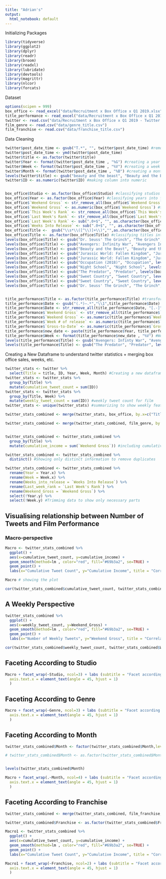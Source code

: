 ```yaml
---
title: "Adrian's"
output:
  html_notebook: default
---
```


Initializing Packages
```r
library(tidyverse)
library(ggplot2)
library(dplyr)
library(readr)
library(broom)
library(readxl)
library(lubridate)
library(devtools) 
library(magrittr)
library(nlcor)
library(forcats)
```

Dataset 
```r
options(scipen = 999)
box_office <- read_excel("data/Recruitment x Box Office x Q1 2019.xlsx", sheet = 1)
title_performance <- read_excel("data/Recruitment x Box Office x Q1 2019.xlsx", sheet = 2)
twitter <- read.csv("data/Recruitment x Box Office x Q1 2019 - Twitter.csv", sep="\t", header=TRUE, fill = TRUE)
film_genre <- read.csv("data/genre_title.csv")
film_franchise <- read.csv("data/franchise_title.csv")

```

Data Cleaning
```r
twitter$post_date_time <- gsub("T.*", "", twitter$post_date_time) #remove details on time
twitter$post_date_time <- ymd(twitter$post_date_time)
twitter$title <- as.factor(twitter$title)
twitter$Year <- format(twitter$post_date_time , "%G") #creating a year column
twitter$Week <- format(twitter$post_date_time , "%V") #creating a week of the year column
twitter$Month <- format(twitter$post_date_time , "%B") #creating a month column
levels(twitter$title) <- gsub("beauty and the beast", "Beauty and the Beast", levels(twitter$title)) #title consistency
twitter$ID <- as.numeric(twitter$ID) #making column into numeric


box_office$Studio <- as.factor(box_office$Studio) #classifying studios into factors
box_office$Year <- as.factor(box_office$Year) #classifying years into factors
box_office$`Weekend Gross` <- str_remove_all(box_office$`Weekend Gross`, "[AU$,]") #removing obstructive strings
box_office$`Weekend Gross` <- as.numeric(box_office$`Weekend Gross`) #transforming column into numeric
box_office$`This Week's Rank` <- str_remove_all(box_office$`This Week's Rank`, "N-") #removing obstructive strings
box_office$`Last Week's Rank` <- str_remove_all(box_office$`Last Week's Rank`, "[N-]") #removing obstructive strings
box_office$`Last Week's Rank` <- sub(".0+$", "", as.character(box_office$`Last Week's Rank`)) #removing obstructive strings
box_office$`Weeks Into Release` <- sub(".0+$", "", as.character(box_office$`Weeks Into Release`)) #removing obstructive strings
box_office$Title <-  gsub("\\s*\\([^\\)]+\\)","",as.character(box_office$Title))
box_office$Title <- as.factor(box_office$Title) #classifying titles into factors
levels(box_office$Title) <- gsub("Dr. Seuss' The Grinch", "The Grinch", levels(box_office$Title)) #making titles consistency
levels(box_office$Title) <- gsub("Avengers: Infinity War", "Avengers Infinity War", levels(box_office$Title))#making titles consistency
levels(box_office$Title) <- gsub("Beauty and the Beast", "Beauty and the Beast", levels(box_office$Title))#making titles consistency
levels(box_office$Title) <- gsub("Jurassic World: Fallen Kingdom", "Jurassic World", levels(box_office$Title))#making titles consistency
levels(box_office$Title) <- gsub("Jurassic World: Fallen Kingdom", "Jurassic World", levels(box_office$Title))#making titles consistency
levels(box_office$Title) <- gsub("Occupation (2018)", "Occupation", levels(box_office$Title)) #making titles consistency
levels(box_office$Title) <- gsub("Night School", "Night School", levels(box_office$Title)) #making titles consistency
levels(box_office$Title) <- gsub("The Predator", "Predator", levels(box_office$Title)) #making titles consistency
levels(box_office$Title) <- gsub("Sweet Country", "Sweet Country", levels(box_office$Title)) #making titles consistency
levels(box_office$Title) <- gsub("Sweet Country", "Sweet Country", levels(box_office$Title)) #making titles consistency
levels(box_office$Title) <- gsub("Dr. Seuss' The Grinch", "The Grinch", levels(box_office$Title)) #making titles consistency


title_performance$Title <- as.factor(title_performance$Title) #transforming title into factor
title_performance$Date <- gsub("(.*)–.*","\\1",title_performance$Date) #removing obstructive strings
title_performance$Date <- str_remove_all(title_performance$Date, "[.-]") #removing obstructive strings
title_performance$`Weekend Gross` <- str_remove_all(title_performance$`Weekend Gross`, "[.0]") #removing obstructive strings
title_performance$`Weekend Gross` <- as.numeric(title_performance$`Weekend Gross`)
title_performance$`Week # of release` <- as.numeric(title_performance$`Week # of release`) #transforming column into numeric
title_performance$`Gross-to-Date` <- as.numeric(title_performance$`Gross-to-Date`)
title_performance$new_date <- paste(title_performance$Year, title_performance$Date, sep="-") %>% ymd() %>% as.Date() #making it into date
title_performance$Week <- format(title_performance$new_date , "%V") #Week of the year
levels(title_performance$Title) <- gsub("Avengers: Infinty War", "Avengers Infinity War", levels(title_performance$Title)) #title consistency
levels(title_performance$Title) <- gsub("The Predator", "Predator", levels(title_performance$Title))
```

Creating a New Dataframe to understand twitter statistics + merging box office sales, weeks, etc. 
```r
twitter_stats <- twitter %>%
  select(Title = title, ID, Year, Week, Month) #Creating a new dataframe to work with Twitter Data
twitter_stats <- twitter_stats %>%
  group_by(Title) %>%
  mutate(cumulative_tweet_count = sum(ID)) 
twitter_stats <- twitter_stats %>%
  group_by(Title, Week) %>%
  mutate(weekly_tweet_count = sum(ID)) #weekly tweet count for film
twitter_stats <- unique(twitter_stats) #summarizing to show weekly features by selecting unique traits in dataset (which are the weekly differences)

twitter_stats_combined <- merge(twitter_stats, box_office, by.x=c("Title"), by.y=c("Title")) #combining twitter statistics with box office performance

twitter_stats_combined <- merge(twitter_stats_combined, film_genre, by.x=c("Title"), by.y=c("Title")) #combining twitter statistics with box office performance


twitter_stats_combined <- twitter_stats_combined %>% 
  group_by(Title) %>%
  mutate(cumulative_income = sum(`Weekend Gross`)) #including cumulative sum of box office performance

twitter_stats_combined <- twitter_stats_combined %>%
  distinct() #Showing only distinct information to remove duplicates

twitter_stats_combined <- twitter_stats_combined %>% 
  rename(Year = Year.x) %>%
  rename(Week = Week.x) %>% 
  rename(Weeks_into_release = `Weeks Into Release`) %>%
  rename(Last_week_rank = `Last Week's Rank`) %>%
  rename(Weekend_Gross = `Weekend Gross`) %>%
  select(!Year.y) %>%
  select(!Week.y) #Trimming data to show only necessary parts
```

## Visualising relationship between Number of Tweets and Film Performance
### Macro-perspective
```r
Macro <- twitter_stats_combined %>% 
  ggplot() +
  aes(x=cumulative_tweet_count, y=cumulative_income) +
  geom_smooth(method=lm , color="red", fill="#69b3a2", se=TRUE) +
  geom_point() +
  labs(x="Cumulative Tweet Count", y="Cumulative Income", title = "Correlation between Cumulative Tweet Count and Cumulative Income by films")

Macro # showing the plot

cor(twitter_stats_combined$cumulative_tweet_count, twitter_stats_combined$cumulative_income) #calculating correlation coefficient 
```

## A Weekly Perspective
```r
twitter_stats_combined %>% 
  ggplot() +
  aes(x=weekly_tweet_count, y=Weekend_Gross) +
  geom_smooth(method=lm , color="red", fill="#69b3a2", se=TRUE) +
  geom_point() +
  labs(x="Number of Weekly Tweets", y="Weekend Gross", title = "Correlation between Weekly Tweet Count and Weekly Income of Film")

cor(twitter_stats_combined$weekly_tweet_count, twitter_stats_combined$Weekend_Gross) #calculating correlation coefficient 
```


## Faceting According to Studio
```r
Macro + facet_wrap(~Studio, ncol=3) + labs (subtitle = "Facet according to Studio") + theme(
  axis.text.x = element_text(angle = 45, hjust = 1)
  )
```


## Faceting According to Genre
```r
Macro + facet_wrap(~Genre, ncol=3) + labs (subtitle = "Facet according to Film Genre") + theme(
  axis.text.x = element_text(angle = 45, hjust = 1)
  )
```

## Faceting According to Month
```r

twitter_stats_combined$Month <- factor(twitter_stats_combined$Month,levels = c("January", "February", "March", "April", "May", "June", "July", "August", "September", "October", "November", "December"))

# twitter_stats_combined$Month <- as.factor(twitter_stats_combined$Month)


levels(twitter_stats_combined$Month)

Macro + facet_wrap(.~Month, ncol=4) + labs (subtitle = "Facet according to Month") + theme(
  axis.text.x = element_text(angle = 45, hjust = 1)
  ) 

```

## Faceting According to Franchise
```r

twitter_stats_combined <- merge(twitter_stats_combined, film_franchise, by.x=c("Title"), by.y=c("Title")) #combining twitter statistics with box office performance

twitter_stats_combined$Franchise <- as.factor(twitter_stats_combined$Franchise)

Macro1 <- twitter_stats_combined %>% 
  ggplot() +
  aes(x=cumulative_tweet_count, y=cumulative_income) +
  geom_smooth(method=lm , color="red", fill="#69b3a2", se=TRUE) +
  geom_point() +
  labs(x="Cumulative Tweet Count", y="Cumulative Income", title = "Correlation between Cumulative Tweet Count and Cumulative Income by films") 

Macro1 + facet_wrap(~Franchise, ncol=2) + labs (subtitle = "Facet according to Franchise") + theme(
  axis.text.x = element_text(angle = 45, hjust = 1)
  )

```

